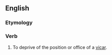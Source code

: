 ==English==

===Etymology===
{{prefix|en|un|vicar}}

===Verb===
{{en-verb}}

# {{lb|en|transitive|rare}} To deprive of the position or office of a [[vicar]].